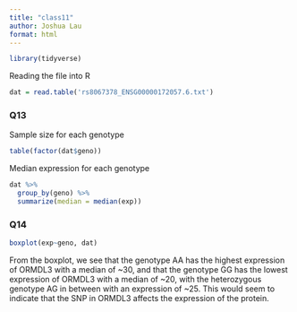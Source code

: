 ```yaml
---
title: "class11"
author: Joshua Lau
format: html
---
```

```r
library(tidyverse)
```


Reading the file into R
```r
dat = read.table('rs8067378_ENSG00000172057.6.txt')
```

### Q13

Sample size for each genotype

```r
table(factor(dat$geno))

```

Median expression for each genotype
```r
dat %>% 
  group_by(geno) %>%
  summarize(median = median(exp))
```

### Q14
```r

boxplot(exp~geno, dat)
```
From the boxplot, we see that the genotype AA has the highest expression of ORMDL3 with a median of ~30, and that the genotype GG has the lowest expression of ORMDL3 with a median of ~20, with the heterozygous genotype AG in between with an expression of ~25. This would seem to indicate that the SNP in ORMDL3 affects the expression of the protein.   
